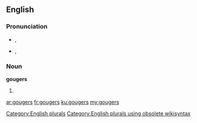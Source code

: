 ==English==

===Pronunciation===
* {{a|UK}} {{IPA|/ˈɡaʊd͡ʒ.əz/}}, {{X-SAMPA|/"gaUd_Z.@z/}}
* {{a|US}} {{IPA|/ˈɡaʊd͡ʒ.ɚz/}}, {{X-SAMPA|/""gaUd_Z.@`z/}}

===Noun===
'''gougers'''

# {{plural of|gouger}}

[[Category:English plurals]][[Category:English plurals using obsolete wikisyntax]]

[[ar:gougers]]
[[fr:gougers]]
[[ku:gougers]]
[[my:gougers]]